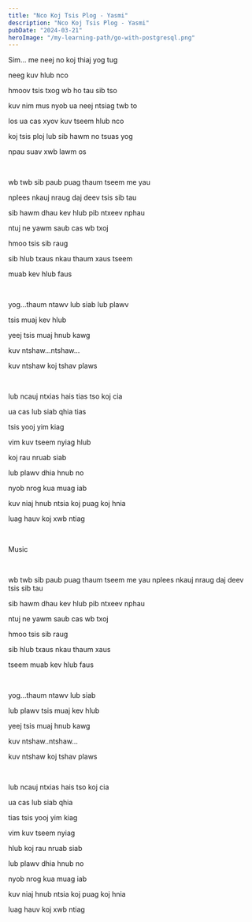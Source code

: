 ```yaml
---
title: "Nco Koj Tsis Plog - Yasmi"
description: "Nco Koj Tsis Plog - Yasmi"
pubDate: "2024-03-21"
heroImage: "/my-learning-path/go-with-postgresql.png"
---
```


Sim... me neej no koj thiaj yog tug

neeg kuv hlub nco

hmoov tsis txog wb ho tau sib tso

kuv nim mus nyob ua neej ntsiag twb to

los ua cas xyov kuv tseem hlub nco

koj tsis ploj lub sib hawm no tsuas yog

npau suav xwb lawm os

<br />

wb twb sib paub puag thaum tseem me yau

nplees nkauj nraug daj deev tsis sib tau

sib hawm dhau kev hlub pib ntxeev nphau

ntuj ne yawm saub cas wb txoj

hmoo tsis sib raug

sib hlub txaus nkau thaum xaus tseem

muab kev hlub faus

<br />

yog...thaum ntawv lub siab lub plawv

tsis muaj kev hlub

yeej tsis muaj hnub kawg

kuv ntshaw...ntshaw...

kuv ntshaw koj tshav plaws

<br />

lub ncauj ntxias hais tias tso koj cia

ua cas lub siab qhia tias

tsis yooj yim kiag

vim kuv tseem nyiag hlub

koj rau nruab siab

lub plawv dhia hnub no

nyob nrog kua muag iab

kuv niaj hnub ntsia koj puag koj hnia

luag hauv koj xwb ntiag

<br />

Music

<br />

wb twb sib paub puag thaum tseem me yau
nplees nkauj nraug daj deev tsis sib tau

sib hawm dhau kev hlub pib ntxeev nphau

ntuj ne yawm saub cas wb txoj

hmoo tsis sib raug

sib hlub txaus nkau thaum xaus

tseem muab kev hlub faus

<br />

yog...thaum ntawv lub siab

lub plawv tsis muaj kev hlub

yeej tsis muaj hnub kawg

kuv ntshaw..ntshaw...

kuv ntshaw koj tshav plaws

<br />

lub ncauj ntxias hais tso koj cia

ua cas lub siab qhia

tias tsis yooj yim kiag

vim kuv tseem nyiag

hlub koj rau nruab siab

lub plawv dhia hnub no

nyob nrog kua muag iab

kuv niaj hnub ntsia koj puag koj hnia

luag hauv koj xwb ntiag
